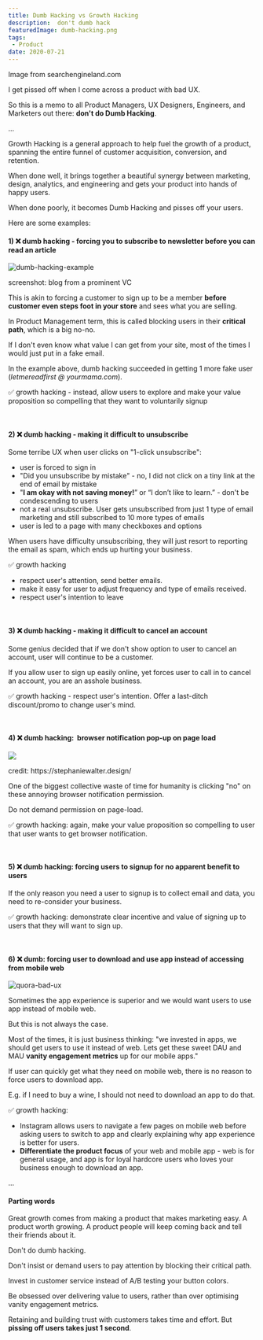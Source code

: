 ```yaml
---
title: Dumb Hacking vs Growth Hacking
description:  don't dumb hack
featuredImage: dumb-hacking.png
tags:
 - Product
date: 2020-07-21
---
```

<p style={{fontSize: "0.7em", fontStyle: "italic"}}>Image from searchengineland.com</p>

I get pissed off when I come across a product with bad UX. 

So this is a memo to all Product Managers, UX Designers, Engineers, and Marketers out there: **don't do Dumb Hacking**.

...

Growth Hacking is a general approach to help fuel the growth of a product, spanning the entire funnel of customer acquisition, conversion, and retention. 

When done well, it brings together a beautiful synergy between marketing, design, analytics, and engineering and gets your product into hands of happy users.

When done poorly, it becomes Dumb Hacking and pisses off your users.

Here are some examples:

<h4>1) &#x274C; dumb hacking - forcing you to subscribe to newsletter before you can read an article</h4>

![dumb-hacking-example](dumb-hacking-2.png)
<p style={{fontSize: "0.7em", fontStyle: "italic"}}>screenshot: blog from a prominent VC</p>

This is akin to forcing a customer to sign up to be a member **before customer even steps foot in your store** and sees what you are selling.

In Product Management term, this is called blocking users in their **critical path**, which is a big no-no.

If I don't even know what value I can get from your site, most of the times I would just put in a fake email. 

In the example above, dumb hacking succeeded in getting 1 more fake user (*letmereadfirst @ yourmama.com*).

&#x2705; growth hacking - instead, allow users to explore and make your value proposition so compelling that they want to voluntarily signup

<br />

<h4>2) &#x274C; dumb hacking - making it difficult to unsubscribe</h4>

Some terribe UX when user clicks on "1-click unsubscribe":

- user is forced to sign in
- "Did you unsubscribe by mistake" - no, I did not click on a tiny link at the end of email by mistake
- "**I am okay with not saving money!**” or “I don’t like to learn.” - don't be condescending to users
- not a real unsubscribe. User gets unsubscribed from just 1 type of email marketing and still subscribed to 10 more types of emails
- user is led to a page with many checkboxes and options

When users have difficulty unsubscribing, they will just resort to reporting the email as spam, which ends up hurting your business. 

&#x2705; growth hacking 

- respect user's attention, send better emails. 
- make it easy for user to adjust frequency and type of emails received.
- respect user's intention to leave

<br />

<h4>3)	&#x274C; dumb hacking - making it difficult to cancel an account</h4>

Some genius decided that if we don't show option to user to cancel an account, user will continue to be a customer.

If you allow user to sign up easily online, yet forces user to call in to cancel an account, you are an asshole business. 

&#x2705; growth hacking - respect user's intention. Offer a last-ditch discount/promo to change user's mind.

<br />

<h4>4) &#x274C; dumb hacking:  browser notification pop-up on page load</h4>

<img src="https://stephaniewalter.design/wp-content/uploads/2019/09/01-notifications.jpg" />

<p style={{fontSize: "0.7em", fontStyle: "italic"}}>credit: https://stephaniewalter.design/</p>

One of the biggest collective waste of time for humanity is clicking "no" on these annoying browser notification permission.

Do not demand permission on page-load.

&#x2705; growth hacking: again, make your value proposition so compelling to user that user wants to get browser notification.

<br />

<h4>5) &#x274C; dumb hacking:  forcing users to signup for no apparent benefit to users</h4>

If the only reason you need a user to signup is to collect email and data, you need to re-consider your business.

&#x2705; growth hacking:  demonstrate clear incentive and value of signing up to users that they will want to sign up.

<br />

<h4>6) &#x274C; dumb: forcing user to download and use app instead of accessing from mobile web </h4>

![quora-bad-ux](quora-bad-ux.jpeg)

Sometimes the app experience is superior and we would want users to use app instead of mobile web.

But this is not always the case.

Most of the times, it is just business thinking: "we invested in apps, we should get users to use it instead of web. Lets get these sweet DAU and MAU **vanity engagement metrics** up for our mobile apps."

If user can quickly get what they need on mobile web, there is no reason to force users to download app.

E.g. if I need to buy a wine, I should not need to download an app to do that.

&#x2705; growth hacking: 
- Instagram allows users to navigate a few pages on mobile web before asking users to switch to app and clearly explaining why app experience is better for users.
- **Differentiate the product focus** of your web and mobile app - web is for general usage, and app is for loyal hardcore users who loves your business enough to download an app.

...

<h4>Parting words</h4>

Great growth comes from making a product that makes marketing easy. A product worth growing. A product people will keep coming back and tell their friends about it.

Don't do dumb hacking.

Don't insist or demand users to pay attention by blocking their critical path.

Invest in customer service instead of A/B testing your button colors.

Be obsessed over delivering value to users, rather than over optimising vanity engagement metrics.

Retaining and building trust with customers takes time and effort. But **pissing off users takes just 1 second**.

